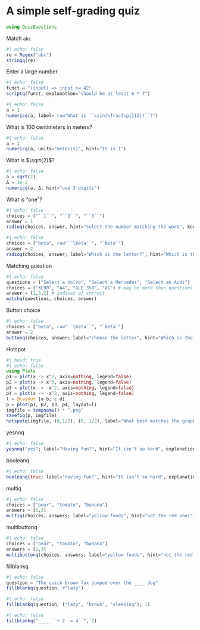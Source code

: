 # A simple self-grading quiz


```julia
using QuizQuestions
```

Match `abc`


```julia
#| echo: false
re = Regex("abc")
stringq(re)
```

Enter a large number

```julia
#| echo: false
funct = "(input) => input >= 42"
scriptq(funct, explanation="should be at least 6 * 7")
```

```julia
#| echo: false
a = 1
numericq(a, label= raw"What is ``\sin(\frac{\pi}{2})``?")
```

What is $100$ centimeters in meters?


```julia
#| echo: false
a = 1
numericq(a, units="meter(s)", hint="It is 1")
```

What is $\sqrt{2}$?


```julia
#| echo: false
a = sqrt(2)
Δ = 1e-2
numericq(a, Δ, hint="use 3 digits")
```

What is "one"?


```julia
#| echo: false
choices = ("``1``", "``2``", "``3``")
answer = 1
radioq(choices, answer, hint="select the number matching the word", keep_order=true)
```

```julia
#| echo: false
choices = ["beta", raw"``\beta``", "`beta`"]
answer = 2
radioq(choices, answer; label="Which is the letter?", hint="Which is the Greek symbol?")
```

Matching question


```julia
#| echo: false
questions = ("Select a Volvo", "Select a Mercedes", "Select an Audi")
choices = ("XC90", "A4", "GLE 350", "X1") # may be more than questions
answer = (1,3,2) # indices of correct
matchq(questions, choices, answer)
```

Button choice


```julia
#| echo: false
choices = ["beta", raw"``\beta``", "`beta`"]
answer = 2
buttonq(choices, answer; label="choose the letter", hint="Which is the Greek symbol?")
```

Hotspot


```julia
#| hold: true
#| echo: false
using Plots
p1 = plot(x -> x^2, axis=nothing, legend=false)
p2 = plot(x -> x^3, axis=nothing, legend=false)
p3 = plot(x -> -x^2, axis=nothing, legend=false)
p4 = plot(x -> -x^3, axis=nothing, legend=false)
l = @layout [a b; c d]
p = plot(p1, p2, p3, p4, layout=l)
imgfile = tempname() * ".png"
savefig(p, imgfile)
hotspotq(imgfile, (0,1/2), (0, 1/2), label="What best matches the graph of ``f(x) = -x^4``?")
```


yesnoq

```julia
#| echo: false
yesnoq("yes"; label="Having fun?", hint="It isn't so hard", explanation="We want you to be having fun")
```

booleanq

```julia
#| echo: false
booleanq(true; label="Having fun?", hint="It isn't so hard", explanation="We want you to be having fun")
```

multiq

```julia
#| echo: false
choices = ["pear", "tomato", "banana"]
answers = [1,3]
multiq(choices, answers; label="yellow foods", hint="not the red one!")
```

multibuttonq

```julia
#| echo: false
choices = ["pear", "tomato", "banana"]
answers = [1,3]
multibuttonq(choices, answers; label="yellow foods", hint="not the red one!")
```

fillblankq

```julia
#| echo: false
question = "The quick brown fox jumped over the ____ dog"
fillblankq(question, r"lazy")
```

```julia
#| echo: false
fillblankq(question, ("lazy", "brown", "sleeping"), 1)
```

```julia
#| echo: false
fillblankq("____ ``+ 2  = 4``", 2)
```
